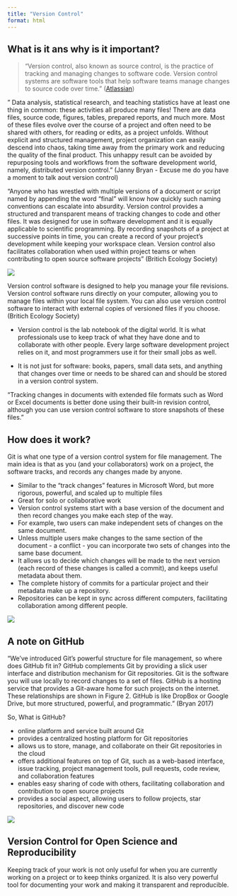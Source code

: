 ```yaml
---
title: "Version Control"
format: html
---
```


## What is it ans why is it important?

> "Version control, also known as source control, is the practice of tracking and managing changes to software code. Version control systems are software tools that help software teams manage changes to source code over time." ([Atlassian](https://www.atlassian.com/git/tutorials/what-is-version-control))


<!-- TRANSITION: From sofware to research -->

"
Data analysis, statistical research, and teaching statistics have at least one thing in common: these activities all produce many files! There are data files, source code, figures, tables, prepared reports, and much more. Most of these files evolve over the course of a project and often need to be shared with others, for reading or edits, as a project unfolds. Without explicit and structured management, project organization can easily descend into chaos, taking time away from the primary work and reducing the quality of the final product. This unhappy result can be avoided by repurposing tools and workflows from the software development world, namely, distributed version control." (Janny Bryan - Excuse me do you have a moment to talk aout version control)



"Anyone who has wrestled with multiple versions of a document or script named
by appending the word “final” will know how quickly such naming conventions
can escalate into absurdity. Version control provides a structured and transparent
means of tracking changes to code and other files. It was designed for use in software
development and it is equally applicable to scientific programming. By recording
snapshots of a project at successive points in time, you can create a record of your
project’s development while keeping your workspace clean. Version control also
facilitates collaboration when used within project teams or when contributing to
open source software projects" (Britich Ecology Society)

![](images/phd_comics_final.png)


Version control software is designed to help you manage your file revisions. Version
control software runs directly on your computer, allowing you to manage files within
your local file system. You can also use version control software to interact with
external copies of versioned files if you choose. (Britich Ecology Society)


<!-- Source: https://www.stephaniehicks.com/jhustatprogramming2023/posts/2023-11-07-version-control-part-1/-->


-   Version control is the lab notebook of the digital world. It is what professionals use to keep track of what they have done and to collaborate with other people. Every large software development project relies on it, and most programmers use it for their small jobs as well.

- It is not just for software: books, papers, small data sets, and anything that changes over time or needs to be shared can and should be stored in a version control system.


:::callout-tip
"Tracking changes in documents with extended file formats such as Word or Excel documents is better done using their built-in revision control, although you can use version control software to store snapshots of these files."

:::

## How does it work?

Git is what one type of a version control system for file management. The main idea is that as you (and your collaborators) work on a project, the software tracks, and records any changes made by anyone.

- Similar to the “track changes” features in Microsoft Word, but more rigorous, powerful, and scaled up to multiple files
- Great for solo or collaborative work
- Version control systems start with a base version of the document and then record changes you make each step of the way.
- For example, two users can make independent sets of changes on the same document.
- Unless multiple users make changes to the same section of the document - a conflict - you can incorporate two sets of changes into the same base document.
- It allows us to decide which changes will be made to the next version (each record of these changes is called a commit), and keeps useful metadata about them.
- The complete history of commits for a particular project and their metadata make up a repository.
- Repositories can be kept in sync across different computers, facilitating collaboration among different people.

![](images/bryan-2017-version-control-vs-filename.png)

<!-- Add a visual example on how you commit changes with commit message and how you can access that information down the line -->


## A note on GitHub


"We’ve introduced Git’s powerful structure for file management, so where does GitHub fit in? GitHub complements Git by providing a slick user interface and distribution mechanism for Git repositories. Git is the software you will use locally to record changes to a set of files. GitHub is a hosting service that provides a Git-aware home for such projects on the internet. These relationships are shown in Figure 2. GitHub is like DropBox or Google Drive, but more structured, powerful, and programmatic." (Bryan 2017)


<!-- From LH lesson-->

So, What is GitHub?

- online platform and service built around Git
- provides a centralized hosting platform for Git repositories
- allows us to store, manage, and collaborate on their Git repositories in the cloud
- offers additional features on top of Git, such as a web-based interface, issue tracking, project management tools, pull requests, code review, and collaboration features
- enables easy sharing of code with others, facilitating collaboration and contribution to open source projects
- provides a social aspect, allowing users to follow projects, star repositories, and discover new code


![](images/bryan-2017-local-remote-repo.png)

## Version Control for Open Science and Reproducibility

Keeping track of your work is not only useful for when you are currently working on a project or to keep thinks organized. It is also very powerful tool for documenting your work and making it transparent and reproducible.



